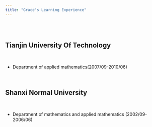 ```yaml
---
title: "Grace's Learning Experience"
---
```

<br>
</br>

## Tianjin University Of Technology
<br>

* Department of applied mathematics(2007/09-2010/06)

<br>

## Shanxi Normal University
<br>

* Department of mathematics and applied mathematics (2002/09-2006/06)

<br>

